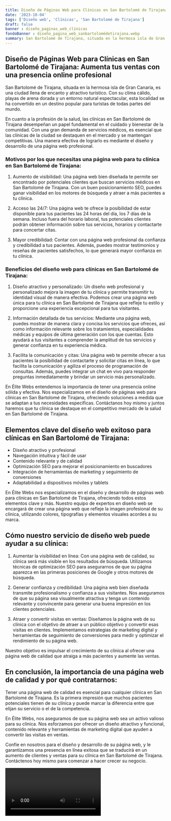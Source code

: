 ```yaml
---
title: Diseño de Páginas Web para Clínicas en San Bartolomé de Tirajana
date: '2023-10-04'
tags: ['Diseño web', 'Clínicas', 'San Bartolomé de Tirajana']
draft: false
banner : diseño_paginas_web_clínicas
fondoBanner : diseño_pagina_web_sanbartolomédetirajana.webp
summary: San Bartolomé de Tirajana, situada en la hermosa isla de Gran Canaria, es una ciudad llena de encanto y atractivo turístico. Con su clima cálido, playas de arena dorada y un entorno natural espectacular, esta localidad se ha convertido en un destino popular para turistas de todas partes del mundo.
---
```


## Diseño de Páginas Web para Clínicas en San Bartolomé de Tirajana: Aumenta tus ventas con una presencia online profesional

San Bartolomé de Tirajana, situada en la hermosa isla de Gran Canaria, es una ciudad llena de encanto y atractivo turístico. Con su clima cálido, playas de arena dorada y un entorno natural espectacular, esta localidad se ha convertido en un destino popular para turistas de todas partes del mundo.

En cuanto a la profesión de la salud, las clínicas en San Bartolomé de Tirajana desempeñan un papel fundamental en el cuidado y bienestar de la comunidad. Con una gran demanda de servicios médicos, es esencial que las clínicas de la ciudad se destaquen en el mercado y se mantengan competitivas. Una manera efectiva de lograrlo es mediante el diseño y desarrollo de una página web profesional.

### Motivos por los que necesitas una página web para tu clínica en San Bartolomé de Tirajana:

1. Aumento de visibilidad: Una página web bien diseñada te permite ser encontrado por potenciales clientes que buscan servicios médicos en San Bartolomé de Tirajana. Con un buen posicionamiento SEO, puedes ganar visibilidad en los motores de búsqueda y atraer a más pacientes a tu clínica.

2. Acceso las 24/7: Una página web te ofrece la posibilidad de estar disponible para tus pacientes las 24 horas del día, los 7 días de la semana. Incluso fuera del horario laboral, tus potenciales clientes podrán obtener información sobre tus servicios, horarios y contactarte para concertar citas.

3. Mayor credibilidad: Contar con una página web profesional da confianza y credibilidad a tus pacientes. Además, puedes mostrar testimonios y reseñas de pacientes satisfechos, lo que generará mayor confianza en tu clínica.

### Beneficios del diseño web para clínicas en San Bartolomé de Tirajana:

1. Diseño atractivo y personalizado: Un diseño web profesional y personalizado mejora la imagen de tu clínica y permite transmitir tu identidad visual de manera efectiva. Podemos crear una página web única para tu clínica en San Bartolomé de Tirajana que refleje tu estilo y proporcione una experiencia excepcional para tus visitantes.

2. Información detallada de tus servicios: Mediante una página web, puedes mostrar de manera clara y concisa los servicios que ofreces, así como información relevante sobre los tratamientos, especialidades médicas y equipos de última generación con los que cuentas. Esto ayudará a tus visitantes a comprender la amplitud de tus servicios y generar confianza en tu experiencia médica.

3. Facilita la comunicación y citas: Una página web te permite ofrecer a tus pacientes la posibilidad de contactarte y solicitar citas en línea, lo que facilita la comunicación y agiliza el proceso de programación de consultas. Además, puedes integrar un chat en vivo para responder preguntas inmediatamente y brindar un servicio más personalizado.

En Élite Webs entendemos la importancia de tener una presencia online sólida y efectiva. Nos especializamos en el diseño de páginas web para clínicas en San Bartolomé de Tirajana, ofreciendo soluciones a medida que se adaptan a tus necesidades específicas. Contáctanos hoy mismo y juntos haremos que tu clínica se destaque en el competitivo mercado de la salud en San Bartolomé de Tirajana.

<GifSeo />

<Cta />

## Elementos clave del diseño web exitoso para clínicas en San Bartolomé de Tirajana:

- Diseño atractivo y profesional
- Navegación intuitiva y fácil de usar
- Contenido relevante y de calidad
- Optimización SEO para mejorar el posicionamiento en buscadores
- Integración de herramientas de marketing y seguimiento de conversiones
- Adaptabilidad a dispositivos móviles y tablets

En Élite Webs nos especializamos en el diseño y desarrollo de páginas web para clínicas en San Bartolomé de Tirajana, ofreciendo todos estos elementos clave y más. Nuestro equipo de expertos en diseño web se encargará de crear una página web que refleje la imagen profesional de su clínica, utilizando colores, tipografías y elementos visuales acordes a su marca.

## Cómo nuestro servicio de diseño web puede ayudar a su clínica:

1. Aumentar la visibilidad en línea: Con una página web de calidad, su clínica será más visible en los resultados de búsqueda. Utilizamos técnicas de optimización SEO para asegurarnos de que su página aparezca en las primeras posiciones de Google y otros motores de búsqueda.

2. Generar confianza y credibilidad: Una página web bien diseñada transmite profesionalismo y confianza a sus visitantes. Nos aseguramos de que su página sea visualmente atractiva y tenga un contenido relevante y convincente para generar una buena impresión en los clientes potenciales.

3. Atraer y convertir visitas en ventas: Diseñamos la página web de su clínica con el objetivo de atraer a un público objetivo y convertir esas visitas en clientes. Implementamos estrategias de marketing digital y herramientas de seguimiento de conversiones para medir y optimizar el rendimiento de su página web.

Nuestro objetivo es impulsar el crecimiento de su clínica al ofrecer una página web de calidad que atraiga a más pacientes y aumente las ventas.

## En conclusión, la importancia de una página web de calidad y por qué contratarnos:

Tener una página web de calidad es esencial para cualquier clínica en San Bartolomé de Tirajana. Es la primera impresión que muchos pacientes potenciales tienen de su clínica y puede marcar la diferencia entre que elijan su servicio o el de la competencia.

En Élite Webs, nos aseguramos de que su página web sea un activo valioso para su clínica. Nos esforzamos por ofrecer un diseño atractivo y funcional, contenido relevante y herramientas de marketing digital que ayuden a convertir las visitas en ventas.

Confíe en nosotros para el diseño y desarrollo de su página web, y le garantizamos una presencia en línea exitosa que se traducirá en un aumento de clientes y ventas para su clínica en San Bartolomé de Tirajana. Contáctenos hoy mismo para comenzar a hacer crecer su negocio.

<Video />

<CtaBot job='Clínicas' city='San Bartolomé de Tirajana'/>

<Gmaps query='San Bartolomé de Tirajana+españa+maps' />